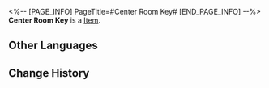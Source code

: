 <%-- [PAGE_INFO]
PageTitle=#Center Room Key#
[END_PAGE_INFO] --%>
{{Item Infobox
|title       = Center Room Key
|id          = 149967
|image       = Item Center Room Key.png
|type        = 
|invCategory = Missions
|rarity      = 1
|effect      = 
|description = 
}}
'''Center Room Key''' is a [[Item]].

==Other Languages==
{{Other Languages
|en   = Center Room Key
|zhs  = 中央房间钥匙
|zht  = 中央房間鑰匙
|ja   = 中央の部屋の鍵
|ko   = 중앙 방 열쇠
|es   = Llave de la sala del centro
|fr   = Clé de la salle centrale
|ru   = Ключ от центральной двери
|th   = กุญแจห้องตรงกลาง
|vi   = Chìa Khóa Phòng Ở Giữa
|de   = Schlüssel zum mittleren Zimmer
|id   = Kunci Ruang Tengah
|pt   = Chave da Sala Central
}}

==Change History==
{{Change History|2.0}}